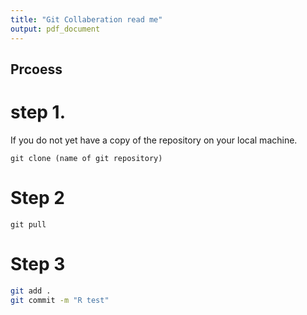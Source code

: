 ```yaml
---
title: "Git Collaberation read me"
output: pdf_document
---
```


## Prcoess

# step 1. 

If you do not yet have a copy of the repository on your local machine. 
    
    git clone (name of git repository)

# Step 2
    
    git pull 
    
# Step 3

```bash

git add .
git commit -m "R test"
```
    
    
